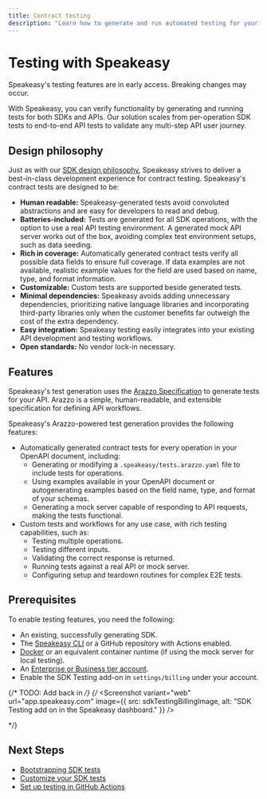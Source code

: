 ```yaml
---
title: Contract testing
description: "Learn how to generate and run automated testing for your API and SDKs."
---
```



# Testing with Speakeasy

<Callout title="Info" type="info">

  Speakeasy's testing features are in early access. Breaking changes may occur.

</Callout>

With Speakeasy, you can verify functionality by generating and running tests for both SDKs and APIs. Our solution scales from per-operation SDK tests to end-to-end API tests to validate any multi-step API user journey.

## Design philosophy

Just as with our [SDK design philosophy](/docs/languages/philosophy), Speakeasy strives to deliver a best-in-class development experience for contract testing. Speakeasy's contract tests are designed to be:

- **Human readable:** Speakeasy-generated tests avoid convoluted abstractions and are easy for developers to read and debug. 
- **Batteries-included:** Tests are generated for all SDK operations, with the option to use a real API testing environment. A generated mock API server works out of the box, avoiding complex test environment setups, such as data seeding.
- **Rich in coverage:** Automatically generated contract tests verify all possible data fields to ensure full coverage. If data examples are not available, realistic example values for the field are used based on name, type, and format information.
- **Customizable:** Custom tests are supported beside generated tests.
- **Minimal dependencies:** Speakeasy avoids adding unnecessary dependencies, prioritizing native language libraries and incorporating third-party libraries only when the customer benefits far outweigh the cost of the extra dependency.
- **Easy integration:** Speakeasy testing easily integrates into your existing API development and testing workflows.
- **Open standards:** No vendor lock-in necessary.

## Features

Speakeasy's test generation uses the [Arazzo Specification](/openapi/arazzo) to generate tests for your API. Arazzo is a simple, human-readable, and extensible specification for defining API workflows.

Speakeasy's Arazzo-powered test generation provides the following features:

- Automatically generated contract tests for every operation in your OpenAPI document, including:
  - Generating or modifying a `.speakeasy/tests.arazzo.yaml` file to include tests for operations.
  - Using examples available in your OpenAPI document or autogenerating examples based on the field name, type, and format of your schemas.
  - Generating a mock server capable of responding to API requests, making the tests functional.
- Custom tests and workflows for any use case, with rich testing capabilities, such as:
  - Testing multiple operations.
  - Testing different inputs.
  - Validating the correct response is returned.
  - Running tests against a real API or mock server.
  - Configuring setup and teardown routines for complex E2E tests.

## Prerequisites

To enable testing features, you need the following:

- An existing, successfully generating SDK.
- The [Speakeasy CLI](/docs/speakeasy-reference/cli/getting-started) or a GitHub repository with Actions enabled.
- [Docker](https://www.docker.com/) or an equivalent container runtime (if using the mock server for local testing).
- An [Enterprise or Business tier account](/pricing).
- Enable the SDK Testing add-on in `settings/billing` under your account.

{/* TODO:
Add back in */}
{/* <Screenshot
  variant="web"
  url="app.speakeasy.com"
  image={{
    src: sdkTestingBillingImage,
    alt: "SDK Testing add on in the Speakeasy dashboard."
  }}
/>

<LanguageTestingGrid /> */}

## Next Steps

- [Bootstrapping SDK tests](/docs/customize-testing/bootstrapping-test-generation)
- [Customize your SDK tests](/docs/customize-testing/customizing-sdk-tests)
- [Set up testing in GitHub Actions](/docs/customize-testing/github-actions)

